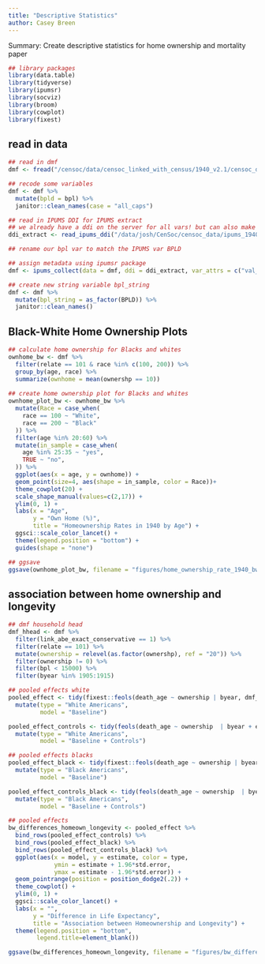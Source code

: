 ```yaml
---
title: "Descriptive Statistics"
author: Casey Breen
---
```


Summary: Create descriptive statistics for home ownership and mortality paper 

```r
## library packages 
library(data.table)
library(tidyverse)
library(ipumsr)
library(socviz)
library(broom)
library(cowplot)
library(fixest)
```

## read in data 

```r
## read in dmf 
dmf <- fread("/censoc/data/censoc_linked_with_census/1940_v2.1/censoc_dmf_v2_1_linked_with_census.csv")

## recode some variables 
dmf <- dmf %>% 
  mutate(bpld = bpl) %>% 
  janitor::clean_names(case = "all_caps")

## read in IPUMS DDI for IPUMS extract
## we already have a ddi on the server for all vars! but can also make a new extract from IPUMS with BPLD var  
ddi_extract <- read_ipums_ddi("/data/josh/CenSoc/censoc_data/ipums_1940_extract/fullcount.ddi.xml")

## rename our bpl var to match the IPUMS var BPLD

## assign metadata using ipumsr package
dmf <- ipums_collect(data = dmf, ddi = ddi_extract, var_attrs = c("val_labels", "var_label", "var_desc"))

## create new string variable bpl_string 
dmf <- dmf %>% 
  mutate(bpl_string = as_factor(BPLD)) %>% 
  janitor::clean_names()
```

## Black-White Home Ownership Plots 

```r
## calculate home ownership for Blacks and whites 
ownhome_bw <- dmf %>% 
  filter(relate == 101 & race %in% c(100, 200)) %>% 
  group_by(age, race) %>% 
  summarize(ownhome = mean(ownershp == 10))
  
## create home ownership plot for Blacks and whites 
ownhome_plot_bw <- ownhome_bw %>% 
  mutate(Race = case_when(
    race == 100 ~ "White",
    race == 200 ~ "Black"
  )) %>% 
  filter(age %in% 20:60) %>% 
  mutate(in_sample = case_when(
    age %in% 25:35 ~ "yes",
    TRUE ~ "no",
  )) %>% 
  ggplot(aes(x = age, y = ownhome)) + 
  geom_point(size=4, aes(shape = in_sample, color = Race))+
  theme_cowplot(20) + 
  scale_shape_manual(values=c(2,17)) + 
  ylim(0, 1) +
  labs(x = "Age",
       y = "Own Home (%)",
       title = "Homeownership Rates in 1940 by Age") + 
  ggsci::scale_color_lancet() + 
  theme(legend.position = "bottom") + 
  guides(shape = "none") 

## ggsave 
ggsave(ownhome_plot_bw, filename = "figures/home_ownership_rate_1940_bw.png", width = 9, height = 6)
```


## association between home ownership and longevity 
```r
## dmf household head 
dmf_hhead <- dmf %>% 
  filter(link_abe_exact_conservative == 1) %>% 
  filter(relate == 101) %>% 
  mutate(ownership = relevel(as.factor(ownershp), ref = "20")) %>% 
  filter(ownership != 0) %>% 
  filter(bpl < 15000) %>% 
  filter(byear %in% 1905:1915)

## pooled effects white 
pooled_effect <- tidy(fixest::feols(death_age ~ ownership | byear, dmf_hhead  %>% filter(race == 100))) %>% 
  mutate(type = "White Americans",
         model = "Baseline") 

pooled_effect_controls <- tidy(feols(death_age ~ ownership  | byear + educ + urban + occ + race + marst + statefip, dmf_hhead  %>% filter(race == 100))) %>% 
  mutate(type = "White Americans",
         model = "Baseline + Controls") 

## pooled effects blacks
pooled_effect_black <- tidy(fixest::feols(death_age ~ ownership | byear, dmf_hhead %>% filter(race == 200))) %>% 
  mutate(type = "Black Americans",
         model = "Baseline") 

pooled_effect_controls_black <- tidy(feols(death_age ~ ownership  | byear + educ + urban + occ + race + marst + statefip, dmf_hhead  %>% filter(race == 200))) %>% 
  mutate(type = "Black Americans",
         model = "Baseline + Controls") 

## pooled effects 
bw_differences_homeown_longevity <- pooled_effect %>% 
  bind_rows(pooled_effect_controls) %>% 
  bind_rows(pooled_effect_black) %>% 
  bind_rows(pooled_effect_controls_black) %>% 
  ggplot(aes(x = model, y = estimate, color = type,
             ymin = estimate + 1.96*std.error,
             ymax = estimate - 1.96*std.error)) + 
  geom_pointrange(position = position_dodge2(.2)) + 
  theme_cowplot() + 
  ylim(0, 1) + 
  ggsci::scale_color_lancet() + 
  labs(x = "",
       y = "Difference in Life Expectancy",
       title = "Association between Homeownership and Longevity") +
  theme(legend.position = "bottom", 
        legend.title=element_blank())

ggsave(bw_differences_homeown_longevity, filename = "figures/bw_differences_longevity.png", width = 7, height = 5)
```


